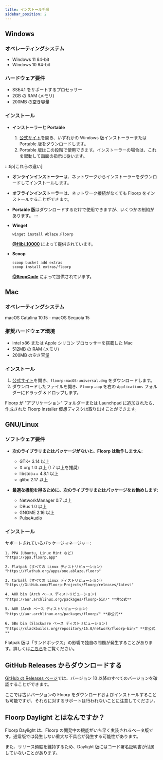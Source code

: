 ```yaml
---
title: インストール手順
sidebar_position: 2
---
```



## Windows

### オペレーティングシステム

- Windows 11 64-bit
- Windows 10 64-bit

### ハードウェア要件

- SSE4.1 をサポートするプロセッサー
- 2GB の RAM (メモリ)
- 200MB の空き容量

### インストール

- **インストーラーと Portable**

  1. [公式サイト](https://floorp.app/ja-JP/download)を開き、いずれかの Windows 版インストーラーまたは Portable 版をダウンロードします。
  2. Portable 版はこの段階で使用できます。インストーラーの場合は、これを起動して画面の指示に従います。

:::tip[これらの違い]
- **オンラインインストーラー**は、ネットワークからインストーラーをダウンロードしてインストールします。
- **オフラインインストーラー**は、ネットワーク接続がなくても Floorp をインストールすることができます。
- **Portable 版**はダウンロードするだけで使用できますが、いくつかの制約があります。
:::

- **Winget**

  ```shell
  winget install Ablaze.Floorp
  ```

  **[@Hibi_10000](https://github.com/Hibi-10000)** によって提供されています。
- **Scoop**
  ```shell
  scoop bucket add extras
  scoop install extras/floorp
  ```
  **[@SegoCode](https://github.com/SegoCode)** によって提供されています。

## Mac

### オペレーティングシステム

macOS Catalina 10.15 - macOS Sequoia 15

### 推奨ハードウェア環境

- Intel x86 または Apple シリコン プロセッサーを搭載した Mac
- 512MB の RAM (メモリ)
- 200MB の空き容量

### インストール

1. [公式サイト](https://floorp.app/ja-JP/download)を開き、`floorp-macOS-universal.dmg` をダウンロードします。
2. ダウンロードしたファイルを開き、`Floorp.app` を右の `Applications` フォルダーにドラッグ & ドロップします。

  Floorp が "アプリケーション" フォルダーまたは Launchpad に追加されたら、作成された Floorp Installer 仮想ディスクは取り出すことができます。

## GNU/Linux

### ソフトウェア要件

- **次のライブラリまたはパッケージがないと、Floorp は動作しません:**

  - GTK+ 3.14 以上
  - X.org 1.0 以上 (1.7 以上を推奨)
  - libstdc++ 4.8.1 以上
  - glibc 2.17 以上

- **最適な機能を得るために、次のライブラリまたはパッケージをお勧めします:**

  - NetworkManager 0.7 以上
  - DBus 1.0 以上
  - GNOME 2.16 以上
  - PulseAudio

### インストール

サポートされているパッケージマネージャー:

```text
1. PPA (Ubuntu, Linux Mint など)                 "https://ppa.floorp.app"

2. Flatpak (すべての Linux ディストリビューション)    "https://flathub.org/apps/one.ablaze.floorp"

3. tarball (すべての Linux ディストリビューション)    "https://GitHub.com/Floorp-Projects/Floorp/releases/latest"

4. AUR bin (Arch ベース ディストリビューション)       "https://aur.archlinux.org/packages/floorp-bin/" **非公式**

5. AUR (Arch ベース ディストリビューション)           "https://aur.archlinux.org/packages/floorp/" **非公式**

6. SBo bin (Slackware ベース ディストリビューション)  "https://slackbuilds.org/repository/15.0/network/floorp-bin/" **非公式**
```

Flatpak 版は「サンドボックス」の影響で独自の問題が発生することがあります。詳しくは[こちら](/docs/issue-tracker/flatpak)をご覧ください。

## GitHub Releases からダウンロードする

[GitHub の Releases ページ](https://github.com/Floorp-Projects/Floorp/releases)では、バージョン 10 以降のすべてのバージョンを確認することができます。

ここでは古いバージョンの Floorp をダウンロードおよびインストールすることも可能ですが、それらに対するサポートは行われないことに注意してください。

## Floorp Daylight とはなんですか？

Floorp Daylight は、Floorp の開発中の機能がいち早く実装されるベータ版です。通常版では発生しない重大な不具合が発生する可能性があります。

また、リリース頻度を維持するため、Daylight 版にはコード署名証明書が付属していないことがあります。

<Support />